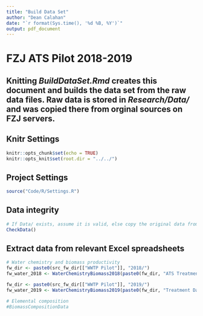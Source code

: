 ```yaml
---
title: "Build Data Set"
author: "Dean Calahan"
date: "`r format(Sys.time(), '%d %B, %Y')`"
output: pdf_document
---
```


# FZJ ATS Pilot 2018-2019  

## Knitting *BuildDataSet.Rmd* creates this document and builds the data set from the raw data files. Raw data is stored in *Research/Data/* and was copied there from orginal sources on FZJ servers.  

## Knitr Settings
```r
knitr::opts_chunk$set(echo = TRUE)
knitr::opts_knit$set(root.dir = "../../")
```

## Project Settings
```r
source("Code/R/Settings.R")
```

## Data integrity
```r
# If Data/ exists, assume it is valid, else copy the original data from Research/Data/
CheckData()
```

## Extract data from relevant Excel spreadsheets
```r
# Water chemistry and biomass productivity
fw_dir <- paste0(src_fw_dir[["WWTP Pilot"]], "2018/")
fw_water_2018 <- WaterChemistryBiomass2018(paste0(fw_dir, "ATS Treatment_last version.xlsx"))

fw_dir <- paste0(src_fw_dir[["WWTP Pilot"]], "2019/")
fw_water_2019 <- WaterChemistryBiomass2019(paste0(fw_dir, "Treatment Data.xlsx"))

# Elemental composition
#BiomassCompositionData

```

